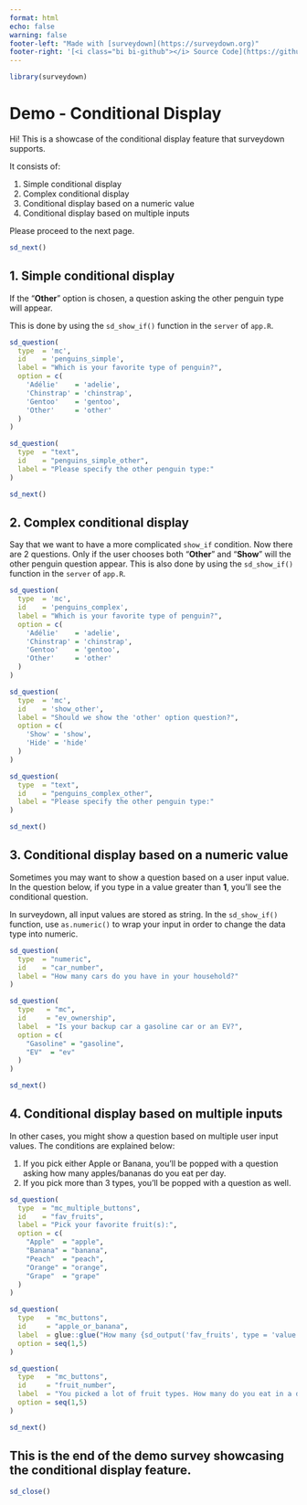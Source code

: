 ```yaml
---
format: html
echo: false
warning: false
footer-left: "Made with [surveydown](https://surveydown.org)"
footer-right: '[<i class="bi bi-github"></i> Source Code](https://github.com/surveydown-dev/demos)'
---
```


```r
library(surveydown)
```

::: {#welcome .sd-page}

# Demo - Conditional Display

Hi! This is a showcase of the conditional display feature that surveydown supports.

It consists of:

1. Simple conditional display
2. Complex conditional display
3. Conditional display based on a numeric value
4. Conditional display based on multiple inputs

Please proceed to the next page.

```r
sd_next()
```

:::

::: {#basic_showif .sd-page}

## 1. Simple conditional display

If the "**Other**" option is chosen, a question asking the other penguin type will appear.

This is done by using the `sd_show_if()` function in the `server` of `app.R`.

```r
sd_question(
  type  = 'mc',
  id    = 'penguins_simple',
  label = "Which is your favorite type of penguin?",
  option = c(
    'Adélie'    = 'adelie',
    'Chinstrap' = 'chinstrap',
    'Gentoo'    = 'gentoo',
    'Other'     = 'other'
  )
)

sd_question(
  type  = "text",
  id    = "penguins_simple_other",
  label = "Please specify the other penguin type:"
)

sd_next()
```

:::

::: {#custom_showif .sd-page}

## 2. Complex conditional display

Say that we want to have a more complicated `show_if` condition. Now there are 2 questions. Only if the user chooses both "**Other**" and "**Show**" will the other penguin question appear. This is also done by using the `sd_show_if()` function in the `server` of `app.R`.

```r
sd_question(
  type  = 'mc',
  id    = 'penguins_complex',
  label = "Which is your favorite type of penguin?",
  option = c(
    'Adélie'    = 'adelie',
    'Chinstrap' = 'chinstrap',
    'Gentoo'    = 'gentoo',
    'Other'     = 'other'
  )
)

sd_question(
  type  = 'mc',
  id    = 'show_other',
  label = "Should we show the 'other' option question?",
  option = c(
    'Show' = 'show',
    'Hide' = 'hide'
  )
)

sd_question(
  type  = "text",
  id    = "penguins_complex_other",
  label = "Please specify the other penguin type:"
)

sd_next()
```

:::

::: {#numeric_show_if .sd-page}

## 3. Conditional display based on a numeric value

Sometimes you may want to show a question based on a user input value. In the question below, if you type in a value greater than **1**, you'll see the conditional question.

::: {.callout-note}
In surveydown, all input values are stored as string. In the `sd_show_if()` function, use `as.numeric()` to wrap your input in order to change the data type into numeric.
:::

```r
sd_question(
  type  = "numeric",
  id    = "car_number",
  label = "How many cars do you have in your household?"
)

sd_question(
  type   = "mc",
  id     = "ev_ownership",
  label  = "Is your backup car a gasoline car or an EV?",
  option = c(
    "Gasoline" = "gasoline",
    "EV"  = "ev"
  )
)

sd_next()
```

:::

::: {#multi_show_if .sd-page}

## 4. Conditional display based on multiple inputs

In other cases, you might show a question based on multiple user input values. The conditions are explained below:

1. If you pick either Apple or Banana, you'll be popped with a question asking how many apples/bananas do you eat per day.
2. If you pick more than 3 types, you'll be popped with a question as well.

```r
sd_question(
  type  = "mc_multiple_buttons",
  id    = "fav_fruits",
  label = "Pick your favorite fruit(s):",
  option = c(
    "Apple"  = "apple",
    "Banana" = "banana",
    "Peach"  = "peach",
    "Orange" = "orange",
    "Grape"  = "grape"
  )
)

sd_question(
  type   = "mc_buttons",
  id     = "apple_or_banana",
  label  = glue::glue("How many {sd_output('fav_fruits', type = 'value')}(s) do you eat in a day?"),
  option = seq(1,5)
)

sd_question(
  type   = "mc_buttons",
  id     = "fruit_number",
  label  = "You picked a lot of fruit types. How many do you eat in a day?",
  option = seq(1,5)
)

sd_next()
```

:::

::: {#end .sd-page}

## This is the end of the demo survey showcasing the conditional display feature.

```r
sd_close()
```

:::
